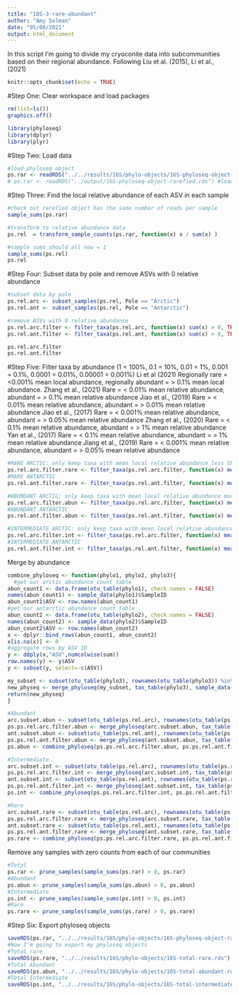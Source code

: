 ```yaml
---
title: "18S-3-rare-abundant"
author: "Amy Solman"
date: "05/08/2021"
output: html_document
---
```

In this script I'm going to divide my cryoconite data into subcommunities based on their regional abundance.
Following Liu et al. (2015), Li et al., (2021)

```r
knitr::opts_chunk$set(echo = TRUE)
```

#Step One: Clear workspace and load packages
```r
rm(list=ls())
graphics.off()

library(phyloseq)
library(dplyr) 
library(plyr)
```

#Step Two: Load data 
```r
#load phyloseq object
ps.rar <- readRDS("../../results/16S/phylo-objects/16S-phyloseq-object-rarefied-decontam.rds") #load unrarefied phyloseq object
# ps.rar <- readRDS("../output/16S-phyloseq-object-rarefied.rds") #load rarefied phyloseq object
```

#Step Three: Find the local relative abundance of each ASV in each sample
```r
#check out rarefied object has the same number of reads per sample
sample_sums(ps.rar)

#transform to relative abundance data
ps.rel  = transform_sample_counts(ps.rar, function(x) x / sum(x) )

#sample sums should all now = 1
sample_sums(ps.rel)
ps.rel
```

#Step Four: Subset data by pole and remove ASVs with 0 relative abundance
```r
#subset data by pole
ps.rel.arc <- subset_samples(ps.rel, Pole == "Arctic")
ps.rel.ant <- subset_samples(ps.rel, Pole == "Antarctic")

#remove ASVs with 0 relative abundance
ps.rel.arc.filter <- filter_taxa(ps.rel.arc, function(x) sum(x) > 0, TRUE)
ps.rel.ant.filter <- filter_taxa(ps.rel.ant, function(x) sum(x) > 0, TRUE)

ps.rel.arc.filter
ps.rel.ant.filter
```

#Step Five: Filter taxa by abundance (1 = 100%, 0.1 = 10%, 0.01 = 1%, 0.001 = 0.1%, 0.0001 = 0.01%, 0.00001 = 0.001%)
Li et al (2021) Regionally rare = <0.001% mean local abundance, regionally abundant = > 0.1% mean local abundance.
Zhang et al., (2021) Rare = < 0.01% mean relative abundance, abundant = > 0.1% mean relative abundance
Jiao et al., (2019) Rare = < 0.01% mean relative abundance, abundant = > 0.01% mean relative abundance
Jiao et al., (2017) Rare = < 0.001% mean relative abundance, abundant = > 0.05% mean relative abundance
Zhang et al., (2020) Rare = < 0.1% mean relative abundance, abundant = > 1% mean relative abundance 
Yan et al., (2017) Rare = < 0.1% mean relative abundance, abundant = > 1% mean relative abundance
Jiang et al., (2019) Rare = < 0.001% mean relative abundance, abundant = > 0.05% mean relative abundance
```r
#RARE ARCTIC: only keep taxa with mean local relative abundance less than 0.001%
ps.rel.arc.filter.rare <- filter_taxa(ps.rel.arc.filter, function(x) mean(x) < 0.00001, TRUE)
#RARE ANTARCTIC
ps.rel.ant.filter.rare <- filter_taxa(ps.rel.ant.filter, function(x) mean(x) < 0.00001, TRUE)

#ABUNDANT ARCTIC: only keep taxa with mean local relative abundance more than 0.05%
ps.rel.arc.filter.abun <- filter_taxa(ps.rel.arc.filter, function(x) mean(x) > 0.0005, TRUE)
#ABUNDANT ANTARCTIC
ps.rel.ant.filter.abun <- filter_taxa(ps.rel.ant.filter, function(x) mean(x) > 0.0005, TRUE)

#INTERMEDIATE ARCTIC: only keep taxa with mean local relative abundance more than 0.001% and less than 0.05%
ps.rel.arc.filter.int <- filter_taxa(ps.rel.arc.filter, function(x) mean(x) > 0.00001 & mean(x) < 0.0005, TRUE)
#INTERMEDIATE ANTARCTIC
ps.rel.ant.filter.int <- filter_taxa(ps.rel.ant.filter, function(x) mean(x) > 0.00001 & mean(x) < 0.0005, TRUE)

```

Merge by abundance
```r
combine_phyloseq <- function(phylo1, phylo2, phylo3){
  #get our arctic abundance count table
abun_count1 <- data.frame(otu_table(phylo1), check.names = FALSE)
names(abun_count1) <- sample_data(phylo1)$SampleID
abun_count1$ASV <- row.names(abun_count1)
#get our antarctic abundance count table
abun_count2 <- data.frame(otu_table(phylo2), check.names = FALSE)
names(abun_count2) <- sample_data(phylo2)$SampleID
abun_count2$ASV <- row.names(abun_count2)
x <- dplyr::bind_rows(abun_count1, abun_count2)
x[is.na(x)] <- 0
#aggregate rows by ASV ID
y <- ddply(x,"ASV",numcolwise(sum))
row.names(y) <- y$ASV
y <- subset(y, select=-c(ASV))

my_subset <- subset(otu_table(phylo3), rownames(otu_table(phylo3)) %in% row.names(y))
new_physeq <- merge_phyloseq(my_subset, tax_table(phylo3), sample_data(phylo3), phy_tree(phylo3))
return(new_physeq)
}

#Abundant
arc.subset.abun <- subset(otu_table(ps.rel.arc), rownames(otu_table(ps.rel.arc)) %in% rownames(otu_table(ps.rel.arc.filter.abun)))
ps.ps.rel.arc.filter.abun <- merge_phyloseq(arc.subset.abun, tax_table(ps.rel.arc), sample_data(ps.rel.arc), phy_tree(ps.rel.arc))
ant.subset.abun <- subset(otu_table(ps.rel.ant), rownames(otu_table(ps.rel.ant)) %in% rownames(otu_table(ps.rel.ant.filter.abun)))
ps.ps.rel.ant.filter.abun <- merge_phyloseq(ant.subset.abun, tax_table(ps.rel.ant), sample_data(ps.rel.ant), phy_tree(ps.rel.ant))
ps.abun <- combine_phyloseq(ps.ps.rel.arc.filter.abun, ps.ps.rel.ant.filter.abun, ps.rar)

#Intermediate
arc.subset.int <- subset(otu_table(ps.rel.arc), rownames(otu_table(ps.rel.arc)) %in% rownames(otu_table(ps.rel.arc.filter.int)))
ps.ps.rel.arc.filter.int <- merge_phyloseq(arc.subset.int, tax_table(ps.rel.arc), sample_data(ps.rel.arc), phy_tree(ps.rel.arc))
ant.subset.int <- subset(otu_table(ps.rel.ant), rownames(otu_table(ps.rel.ant)) %in% rownames(otu_table(ps.rel.ant.filter.int)))
ps.ps.rel.ant.filter.int <- merge_phyloseq(ant.subset.int, tax_table(ps.rel.ant), sample_data(ps.rel.ant), phy_tree(ps.rel.ant))
ps.int <- combine_phyloseq(ps.ps.rel.arc.filter.int, ps.ps.rel.ant.filter.int, ps.rar)

#Rare
arc.subset.rare <- subset(otu_table(ps.rel.arc), rownames(otu_table(ps.rel.arc)) %in% rownames(otu_table(ps.rel.arc.filter.rare)))
ps.ps.rel.arc.filter.rare <- merge_phyloseq(arc.subset.rare, tax_table(ps.rel.arc), sample_data(ps.rel.arc), phy_tree(ps.rel.arc))
ant.subset.rare <- subset(otu_table(ps.rel.ant), rownames(otu_table(ps.rel.ant)) %in% rownames(otu_table(ps.rel.ant.filter.rare)))
ps.ps.rel.ant.filter.rare <- merge_phyloseq(ant.subset.rare, tax_table(ps.rel.ant), sample_data(ps.rel.ant), phy_tree(ps.rel.ant))
ps.rare <- combine_phyloseq(ps.ps.rel.arc.filter.rare, ps.ps.rel.ant.filter.rare, ps.rar)
```

Remove any samples with zero counts from each of our communities
```r
#Total
ps.rar <- prune_samples(sample_sums(ps.rar) > 0, ps.rar)
#Abundant
ps.abun <- prune_samples(sample_sums(ps.abun) > 0, ps.abun)
#Intermediate
ps.int <- prune_samples(sample_sums(ps.int) > 0, ps.int)
#Rare
ps.rare <- prune_samples(sample_sums(ps.rare) > 0, ps.rare)
```

#Step Six: Export phyloseq objects
```r
saveRDS(ps.rar, "../../results/16S/phylo-objects/16S-phyloseq-object-rarefied-decontam.rds")
#Now I'm going to export my phyloseq objects
#Total rare
saveRDS(ps.rare, "../../results/16S/phylo-objects/16S-total-rare.rds")
#Total Abundant
saveRDS(ps.abun, "../../results/16S/phylo-objects/16S-total-abundant.rds")
#Total Intermediate 
saveRDS(ps.int, "../../results/16S/phylo-objects/16S-total-intermediate.rds")
```